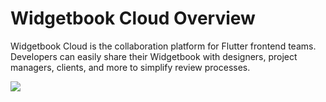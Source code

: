 # Widgetbook Cloud Overview

Widgetbook Cloud is the collaboration platform for Flutter frontend teams. 
Developers can easily share their Widgetbook with designers, project managers, clients, and more to simplify review processes.

<Image src="/assets/WidgetbookCloud.png" zoom />